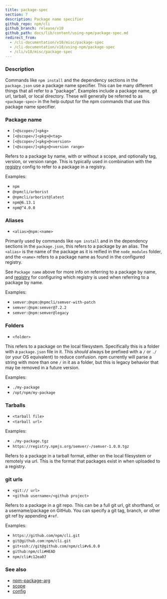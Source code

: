 ```yaml
---
title: package-spec
section: 7
description: Package name specifier
github_repo: npm/cli
github_branch: release/v10
github_path: docs/lib/content/using-npm/package-spec.md
redirect_from:
  - /cli-documentation/v10/misc/package-spec
  - /cli-documentation/v10/using-npm/package-spec
  - /cli/v10/misc/package-spec
---
```


### Description

Commands like `npm install` and the dependency sections in the `package.json` use a package name specifier. This can be many different things that all refer to a "package". Examples include a package name, git url, tarball, or local directory. These will generally be referred to as `<package-spec>` in the help output for the npm commands that use this package name specifier.

### Package name

- `[<@scope>/]<pkg>`
- `[<@scope>/]<pkg>@<tag>`
- `[<@scope>/]<pkg>@<version>`
- `[<@scope>/]<pkg>@<version range>`

Refers to a package by name, with or without a scope, and optionally tag, version, or version range. This is typically used in combination with the [registry](/cli/v10/using-npm/config#registry) config to refer to a package in a registry.

Examples:

- `npm`
- `@npmcli/arborist`
- `@npmcli/arborist@latest`
- `npm@6.13.1`
- `npm@^4.0.0`

### Aliases

- `<alias>@npm:<name>`

Primarily used by commands like `npm install` and in the dependency sections in the `package.json`, this refers to a package by an alias. The `<alias>` is the name of the package as it is reified in the `node_modules` folder, and the `<name>` refers to a package name as found in the configured registry.

See `Package name` above for more info on referring to a package by name, and [registry](/cli/v10/using-npm/config#registry) for configuring which registry is used when referring to a package by name.

Examples:

- `semver:@npm:@npmcli/semver-with-patch`
- `semver:@npm:semver@7.2.2`
- `semver:@npm:semver@legacy`

### Folders

- `<folder>`

This refers to a package on the local filesystem. Specifically this is a folder with a `package.json` file in it. This _should_ always be prefixed with a `/` or `./` (or your OS equivalent) to reduce confusion. npm currently will parse a string with more than one `/` in it as a folder, but this is legacy behavior that may be removed in a future version.

Examples:

- `./my-package`
- `/opt/npm/my-package`

### Tarballs

- `<tarball file>`
- `<tarball url>`

Examples:

- `./my-package.tgz`
- `https://registry.npmjs.org/semver/-/semver-1.0.0.tgz`

Refers to a package in a tarball format, either on the local filesystem or remotely via url. This is the format that packages exist in when uploaded to a registry.

### git urls

- `<git:// url>`
- `<github username>/<github project>`

Refers to a package in a git repo. This can be a full git url, git shorthand, or a username/package on GitHub. You can specify a git tag, branch, or other git ref by appending `#ref`.

Examples:

- `https://github.com/npm/cli.git`
- `git@github.com:npm/cli.git`
- `git+ssh://git@github.com/npm/cli#v6.0.0`
- `github:npm/cli#HEAD`
- `npm/cli#c12ea07`

### See also

- [npm-package-arg](https://npm.im/npm-package-arg)
- [scope](/cli/v10/using-npm/scope)
- [config](/cli/v10/using-npm/config)

